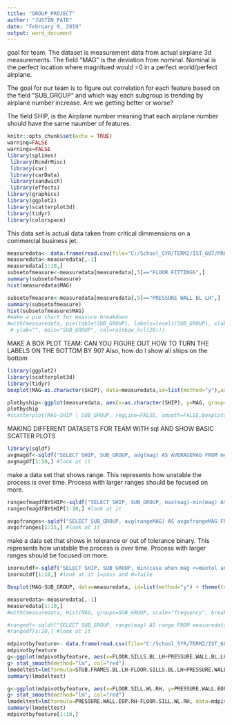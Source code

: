 ---
title: "GROUP_PROJECT"
author: "JUSTIN_PATE"
date: "February 9, 2019"
output: word_document
---
goal for team.  The dataset is measurement data from actual airplane 3d measurements.
The field "MAG" is the deviation from nominal.  Nominal is the perfect location where magnitued would =0 in a perfect world/perfect airplane.

The goal for our team is to figure out correlation for each feature based on the field "SUB_GROUP" and which way each subgroup is trending by airplane number increase.  Are we getting better or worse?

The field SHIP, is the Airplane number meaning that each airplane number should have the same naumber of features.


```{r setup, include=FALSE}
knitr::opts_chunk$set(echo = TRUE)
warning=FALSE
warnings=FALSE
library(splines)
 library(RcmdrMisc)
 library(car)
 library(carData)
 library(sandwich)
 library(effects)
library(graphics)
library(ggplot2)
library(scatterplot3d)
library(tidyr)
library(colorspace)


```

This data set is actual data taken from critical dimmensions on a commercial business jet.

```{r}
measuredata<- data.frame(read.csv(file="C:/School_SYR/TERM2/IST_687/PROJECT/SAMPLE_WING_CENTER_MEASURE_DATA.csv", header=TRUE, sep=","))
measuredata<-measuredata[,-1]
measuredata[1:10,]
subsetofmeasure<-measuredata[measuredata[,5]=="FLOOR FITTINGS",]
summary(subsetofmeasure)
hist(measuredata$MAG)

subsetofmeasure<-measuredata[measuredata[,5]=="PRESSURE WALL BL LH",]
summary(subsetofmeasure)
hist(subsetofmeasure$MAG)
#make a pie chart for measure breakdown
#with(measuredata, pie(table(SUB_GROUP), labels=levels(SUB_GROUP), xlab="", 
 # ylab="", main="SUB_GROUP", col=rainbow_hcl(28)))


```
MAKE A BOX PLOT
TEAM:  CAN YOU FIGURE OUT HOW TO TURN THE LABELS ON THE BOTTOM BY 90?
Also, how do I show all ships on the bottom

```{r}
library(ggplot2)
library(scatterplot3d)
library(tidyr)
boxplot(MAG~as.character(SHIP), data=measuredata,id=list(method="y"),axis.text.x=element_text(angle=90,hjust=2))

plotbyship<-ggplot(measuredata, aes(x=as.character(SHIP), y=MAG, group=1))+geom_line(color="red", linetype="dashed")+geom_point()+theme(text=element_text(size=8),axis.text.x=element_text(angle=90,hjust=2))
plotbyship
#scatterplot(MAG~SHIP | SUB_GROUP, regLine=FALSE, smooth=FALSE,boxplots=FALSE, by.groups=TRUE, data=measuredata)#HOW DO I GET RID OF THE COLOR WARNINGS?


```
MAKING DIFFERENT DATASETS FOR TEAM WITH sql AND SHOW BASIC SCATTER PLOTS

```{r}
library(sqldf)
avgmagdf<-sqldf("SELECT SHIP, SUB_GROUP, avg(mag) AS AVERAGEMAG FROM measuredata GROUP BY SUB_GROUP, SHIP")
avgmagdf[1:10,] #look at it
```
make a data set that shows range.  This represents how unstable the process is over time.  Process with larger ranges should be focused on more.
```{r}


rangeofmagdfBYSHIP<-sqldf("SELECT SHIP, SUB_GROUP, max(mag)-min(mag) AS rangeMAG FROM measuredata GROUP BY SHIP, SUB_GROUP ORDER BY max(mag)-min(mag) DESC")
rangeofmagdfBYSHIP[1:10,] #look at it

avgofranges<-sqldf("SELECT SUB_GROUP, avg(rangeMAG) AS avgofrangeMAG FROM rangeofmagdfBYSHIP GROUP BY SUB_GROUP ORDER BY avg(rangeMAG) DESC")
avgofranges[1:15,] #look at it


```

make a data set that shows in tolerance or out of tolerance binary.  This represents how unstable the process is over time.  Process with larger ranges should be focused on more.
```{r}
inoroutdf<-sqldf("SELECT SHIP, SUB_GROUP, min(case when mag <=maxtol and mag>=mintol then 1 else 0 end) AS passfail FROM measuredata GROUP BY SUB_GROUP, SHIP")
inoroutdf[1:10,] #look at it 1=pass and 0=faile

```

```{r}
Boxplot(MAG~SUB_GROUP, data=measuredata, id=list(method="y") + theme(text=element_text(size=8),axis.text.x=element_text(angle=90,hjust=2)))
```

```{r}

measuredata<-measuredata[,-1]
measuredata[1:10,]
#with(measuredata, Hist(MAG, groups=SUB_GROUP, scale="frequency", breaks="Sturges", col="darkgray"))
```

```{r}
#rangedf<-sqldf("SELECT SUB_GROUP, range(mag) AS range FROM measuredata GROUP BY SUB_GROUP")
#rangedf[1:10,] #look at it
```

```{r}
mdpivotbyfeature<- data.frame(read.csv(file="C:/School_SYR/TERM2/IST_687/PROJECT/lh_max_pivot.csv", header=TRUE, sep=","))
mdpivotbyfeature
g<-ggplot(mdpivotbyfeature, aes(x=FLOOR.SILLS.BL.LH+PRESSURE.WALL.BL.LH+STUB.FRAMES.WL.LH, y=FLOOR.SILLS.BL.LH)) + geom_point()
g+ stat_smooth(method="lm", col="red")
lmodeltest=lm(formula=STUB.FRAMES.BL.LH~FLOOR.SILLS.BL.LH+PRESSURE.WALL.BL.LH+STUB.FRAMES.WL.LH, data=mdpivotbyfeature)
summary(lmodeltest)


```


```{r}
g<-ggplot(mdpivotbyfeature, aes(x=FLOOR.SILL.WL.RH, y=PRESSURE.WALL.EOP.RH)) + geom_point()
g+ stat_smooth(method="lm", col="red")
lmodeltest=lm(formula=PRESSURE.WALL.EOP.RH~FLOOR.SILL.WL.RH, data=mdpivotbyfeature)
summary(lmodeltest)
mdpivotbyfeature[1:10,]
```


